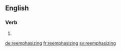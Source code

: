 ==English==

===Verb===
{{head|en}}

# {{present participle of|reemphasize|lang=en}}

[[de:reemphasizing]]
[[fr:reemphasizing]]
[[sv:reemphasizing]]